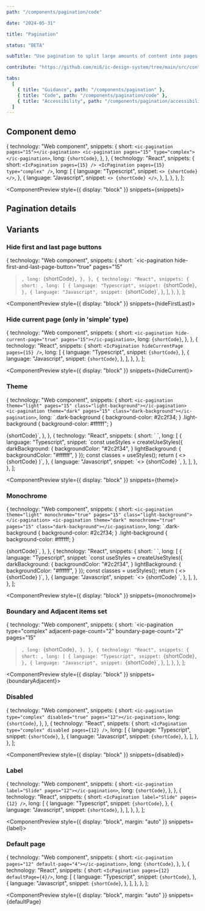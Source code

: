 ```yaml
---
path: "/components/pagination/code"

date: "2024-05-31"

title: "Pagination"

status: "BETA"

subTitle: "Use pagination to split large amounts of content into pages and navigate between them."

contribute: "https://github.com/mi6/ic-design-system/tree/main/src/content/structured/components/pagination"

tabs:
  [
    { title: "Guidance", path: "/components/pagination" },
    { title: "Code", path: "/components/pagination/code" },
    { title: "Accessibility", path: "/components/pagination/accessibility" },
  ]
---
```



## Component demo

  {
    technology: "Web component",
    snippets: {
      short: `<ic-pagination pages="15"></ic-pagination>
<ic-pagination pages="15" type="complex"></ic-pagination>`,
      long: `{shortCode}`,
    },
  },
  {
    technology: "React",
    snippets: {
      short: `<IcPagination pages={15} />
<IcPagination pages={15} type="complex" />`,
      long: [
        {
          language: "Typescript",
          snippet: `<>
  {shortCode}
</>`,
        },
        {
          language: "Javascript",
          snippet: `<>
  {shortCode}
</>`,
        },
      ],
    },
  },
];

<ComponentPreview style={{ display: "block" }} snippets={snippets}>
  <div style={{ width: "fit-content", margin: "auto" }}>
    <IcPagination pages={15} />
  </div>
  <div style={{ width: "fit-content", margin: "auto" }}>
    <IcPagination pages={15} type="complex" />
  </div>
</ComponentPreview>

## Pagination details

<ComponentDetails component="ic-pagination" />

## Variants

### Hide first and last page buttons

  {
    technology: "Web component",
    snippets: {
      short: `<ic-pagination 
  hide-first-and-last-page-button="true"
  pages="15"
></ic-pagination>`,
      long: `{shortCode}`,
    },
  },
  {
    technology: "React",
    snippets: {
      short: `<IcPagination hideFirstAndLastPageButton pages={15} />`,
      long: [
        {
          language: "Typescript",
          snippet: `{shortCode}`,
        },
        {
          language: "Javascript",
          snippet: `{shortCode}`,
        },
      ],
    },
  },
];

<ComponentPreview style={{ display: "block" }} snippets={hideFirstLast}>
  <div style={{ width: "fit-content", margin: "auto" }}>
    <IcPagination hideFirstAndLastPageButton pages={15} />
  </div>
</ComponentPreview>

### Hide current page (only in 'simple' type)

  {
    technology: "Web component",
    snippets: {
      short: `<ic-pagination hide-current-page="true" pages="15"></ic-pagination>`,
      long: `{shortCode}`,
    },
  },
  {
    technology: "React",
    snippets: {
      short: `<IcPagination hideCurrentPage pages={15} />`,
      long: [
        {
          language: "Typescript",
          snippet: `{shortCode}`,
        },
        {
          language: "Javascript",
          snippet: `{shortCode}`,
        },
      ],
    },
  },
];

<ComponentPreview style={{ display: "block" }} snippets={hideCurrent}>
  <div style={{ width: "fit-content", margin: "auto" }}>
    <IcPagination hideCurrentPage pages={15} />
  </div>
</ComponentPreview>

### Theme

  {
    technology: "Web component",
    snippets: {
      short: `<ic-pagination theme="light" pages="15" class="light-background"></ic-pagination>
<ic-pagination theme="dark" pages="15" class="dark-background"></ic-pagination>`,
      long: `.dark-background {
      background-color: #2c2f34;
    }
    .light-background {
      background-color: #ffffff";
    }
  </style>
  <body>
    {shortCode}`,
    },
  },
  {
    technology: "React",
    snippets: {
      short: `<IcPagination theme="light" pages={15} class={classes.lightBackground} />
<IcPagination theme="dark" pages={15} class={classes.darkBackground} />`,
      long: [
        {
          language: "Typescript",
          snippet: `const useStyles = createUseStyles({
  darkBackground: {
    backgroundColor: "#2c2f34",
  }
  lightBackground: {
    backgroundColor: "#ffffff",
  }
});
const classes = useStyles();
return (
  <>
    {shortCode}
  </>
)`,
        },
        {
          language: "Javascript",
          snippet: `<>
  {shortCode}
</>`,
        },
      ],
    },
  },
];

<ComponentPreview style={{ display: "block" }} snippets={theme}>
  <div
    style={{ backgroundColor: "#ffffff", width: "fit-content", margin: "auto" }}
  >
    <IcPagination theme="light" pages={15} />
  </div>
  <div
    style={{
      backgroundColor: "var(--ic-color-page-background-dark)",
      margin: "0.75rem auto",
      width: "fit-content",
    }}
  >
    <IcPagination theme="dark" pages={15} />
  </div>
</ComponentPreview>

### Monochrome

  {
    technology: "Web component",
    snippets: {
      short: `<ic-pagination theme="light" monochrome="true" pages="15" class="light-background"></ic-pagination>
<ic-pagination theme="dark" monochrome="true" pages="15" class="dark-background"></ic-pagination>`,
      long: `.dark-background {
      background-color: #2c2f34;
    }
    .light-background {
      background-color: #ffffff;
    }
  </style>
  <body>
    {shortCode}`,
    },
  },
  {
    technology: "React",
    snippets: {
      short: `<IcPagination theme="light" monochrome pages={15} class={classes.lightBackground} />
<IcPagination theme="dark" monochrome pages={15} class={classes.darkBackground} />`,
      long: [
        {
          language: "Typescript",
          snippet: `const useStyles = createUseStyles({
  darkBackground: {
    backgroundColor: "#2c2f34",
  }
  lightBackground: {
    backgroundColor: "#ffffff",
  }
});
const classes = useStyles();
return (
  <>
    {shortCode}
  </>
)`,
        },
        {
          language: "Javascript",
          snippet: `<>
  {shortCode}
</>`,
        },
      ],
    },
  },
];

<ComponentPreview style={{ display: "block" }} snippets={monochrome}>
  <div
    style={{ backgroundColor: "#ffffff", width: "fit-content", margin: "auto" }}
  >
    <IcPagination theme="light" monochrome pages={15} />
  </div>
  <div
    style={{
      backgroundColor: "var(--ic-color-page-background-dark)",
      margin: "0.75rem auto",
      width: "fit-content",
    }}
  >
    <IcPagination theme="dark" monochrome pages={15} />
  </div>
</ComponentPreview>

### Boundary and Adjacent items set

  {
    technology: "Web component",
    snippets: {
      short: `<ic-pagination
  type="complex"
  adjacent-page-count="2"
  boundary-page-count="2"
  pages="15"
></ic-pagination>`,
      long: `{shortCode}`,
    },
  },
  {
    technology: "React",
    snippets: {
      short: `<IcPagination 
  type="complex"
  adjacentPageCount={2}
  boundaryPageCount={2}
  pages={15} 
/>`,
      long: [
        {
          language: "Typescript",
          snippet: `{shortCode}`,
        },
        {
          language: "Javascript",
          snippet: `{shortCode}`,
        },
      ],
    },
  },
];

<ComponentPreview style={{ display: "block" }} snippets={boundaryAdjacent}>
  <div style={{ width: "fit-content", margin: "auto" }}>
    <IcPagination
      type="complex"
      adjacentPageCount={2}
      boundaryPageCount={2}
      pages={15}
    />
  </div>
</ComponentPreview>

### Disabled

  {
    technology: "Web component",
    snippets: {
      short: `<ic-pagination type="complex" disabled="true" pages="12"></ic-pagination>`,
      long: `{shortCode}`,
    },
  },
  {
    technology: "React",
    snippets: {
      short: `<IcPagination type="complex" disabled pages={12} />`,
      long: [
        {
          language: "Typescript",
          snippet: `{shortCode}`,
        },
        {
          language: "Javascript",
          snippet: `{shortCode}`,
        },
      ],
    },
  },
];

<ComponentPreview style={{ display: "block" }} snippets={disabled}>
  <div style={{ width: "fit-content", margin: "auto" }}>
    <IcPagination type="complex" disabled pages={12} />
  </div>
</ComponentPreview>

### Label

  {
    technology: "Web component",
    snippets: {
      short: `<ic-pagination label="Slide" pages="12"></ic-pagination>`,
      long: `{shortCode}`,
    },
  },
  {
    technology: "React",
    snippets: {
      short: `<IcPagination label="Slide" pages={12} />`,
      long: [
        {
          language: "Typescript",
          snippet: `{shortCode}`,
        },
        {
          language: "Javascript",
          snippet: `{shortCode}`,
        },
      ],
    },
  },
];

<ComponentPreview style={{ display: "block", margin: "auto" }} snippets={label}>
  <div style={{ width: "fit-content", margin: "auto" }}>
    <IcPagination label="Slide" pages={12} />
  </div>
</ComponentPreview>

### Default page

  {
    technology: "Web component",
    snippets: {
      short: `<ic-pagination pages="12" default-page="4"></ic-pagination>`,
      long: `{shortCode}`,
    },
  },
  {
    technology: "React",
    snippets: {
      short: `<IcPagination pages={12} defaultPage={4}/>`,
      long: [
        {
          language: "Typescript",
          snippet: `{shortCode}`,
        },
        {
          language: "Javascript",
          snippet: `{shortCode}`,
        },
      ],
    },
  },
];

<ComponentPreview
  style={{ display: "block", margin: "auto" }}
  snippets={defaultPage}
>
  <div style={{ width: "fit-content", margin: "auto" }}>
    <IcPagination pages={12} defaultPage={4} />
  </div>
</ComponentPreview>
